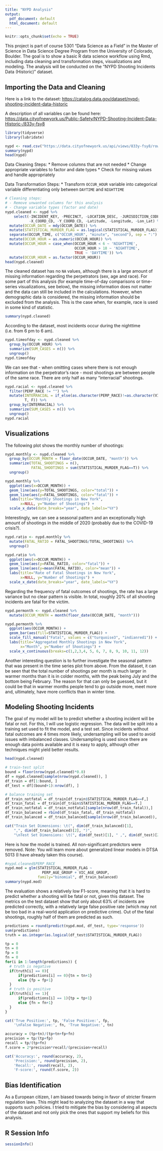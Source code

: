 ```yaml
---
title: "NYPD Analysis"
output:
  pdf_document: default
  html_document: default
---
```


```r
knitr::opts_chunk$set(echo = TRUE)
```

This project is part of course 5301 "Data Science as a Field" in the Master of Science in Data Science Degree Program from the University of Colorado, Boulder.
The goal is to show a basic R data science workflow using Rmd, including data cleaning and transformation steps, visualizations and modeling. The analysis will be conducted on the "NYPD Shooting Incidents Data (Historic)" dataset.

## Importing the Data and Cleaning

Here is a link to the dataset: <https://catalog.data.gov/dataset/nypd-shooting-incident-data-historic>

A description of all variables can be found here: <https://data.cityofnewyork.us/Public-Safety/NYPD-Shooting-Incident-Data-Historic-/833y-fsy8>

```r
library(tidyverse)
library(lubridate)
```

```r
nypd <- read.csv("https://data.cityofnewyork.us/api/views/833y-fsy8/rows.csv?accessType=DOWNLOAD")
summary(nypd)
head(nypd)
```
Data Cleaning Steps:
* Remove columns that are not needed
* Change appropriate variables to factor and date types
* Check for missing values and handle appropriately

Data Transformation Steps:
* Transform `OCCUR_HOUR` variable into categorical variable differentiating only between `DAYTIME` and `NIGHTTIME`

```r
# Cleaning steps:
# - Remove unwanted columns for this analysis
# - Change variable types (factor and date)
nypd.cleaned <- nypd %>%
    select(-INCIDENT_KEY, -PRECINCT, -LOCATION_DESC, -JURISDICTION_CODE,
           -X_COORD_CD, -Y_COORD_CD, -Latitude, -Longitude, -Lon_Lat) %>%
  mutate(OCCUR_DATE = mdy(OCCUR_DATE)) %>%
  mutate(STATISTICAL_MURDER_FLAG = as.logical(STATISTICAL_MURDER_FLAG)) %>%   mutate_at(c("BORO", "STATISTICAL_MURDER_FLAG","PERP_AGE_GROUP", "PERP_SEX", "PERP_RACE","VIC_AGE_GROUP", "VIC_SEX", "VIC_RACE"), factor) %>% 
  separate(OCCUR_TIME, c("OCCUR_HOUR", "minute", "second"), sep = ":") %>% select(-minute, -second) %>%
  mutate(OCCUR_HOUR = as.numeric(OCCUR_HOUR)) %>% 
  mutate(OCCUR_HOUR = case_when(OCCUR_HOUR < 6 ~ 'NIGHTTIME',
                                OCCUR_HOUR > 18 ~ 'NIGHTTIME',
                                TRUE ~ 'DAYTIME')) %>%
  mutate(OCCUR_HOUR = as.factor(OCCUR_HOUR))
head(nypd.cleaned)
```
The cleaned dataset has no `NA` values, although there is a large amount of missing information regarding the perpetrators (sex, age and race). For some part of this analysis (for example time-of-day comparisons or time-series visualizations, see below), the missing information does not matter and the data can still be included in the calculations. 
However, when demographic data is considered, the missing information should be excluded from the analysis. This is the case when, for example, race is used in some kind of statistic. 

```r
summary(nypd.cleaned)
```
According to the dataset, most incidents occur during the nighttime (i.e. from 6 pm to 6 am).

```r
nypd.timeofday <- nypd.cleaned %>%
  group_by(OCCUR_HOUR) %>%
  summarize(SUM_CASES = n()) %>%
  ungroup() 
nypd.timeofday
```
We can see that - when omitting cases where there is not enough information on the perpetrator's race - most shootings are between people of the same race. There are only half as many "interracial" shootings.

```r
nypd.racial <- nypd.cleaned %>%
  filter(PERP_RACE != "") %>%
  mutate(INTERRACIAL = if_else(as.character(PERP_RACE)!=as.character(VIC_RACE),
         T, F)) %>%
  group_by(INTERRACIAL) %>%
  summarize(SUM_CASES = n()) %>%
  ungroup() 
nypd.racial
```

## Visualizations

The following plot shows the monthly number of shootings:

```r
nypd.monthly <- nypd.cleaned %>%
  group_by(OCCUR_MONTH = floor_date(OCCUR_DATE, "month")) %>%
  summarize(TOTAL_SHOOTINGS = n(),
            FATAL_SHOOTINGS = sum(STATISTICAL_MURDER_FLAG==T)) %>%
  ungroup()

nypd.monthly %>%
  ggplot(aes(x=OCCUR_MONTH)) +
  geom_line(aes(y=TOTAL_SHOOTINGS, color="total")) +
  geom_line(aes(y=FATAL_SHOOTINGS, color="fatal")) +
  labs(title="Monthly Shootings in New York", 
       x=NULL, y="Number of Shootings") +
  scale_x_date(date_breaks="year", date_labels="%Y")
```
Interestingly, we can see a seasonal pattern and an exceptionally high amount of shootings in the middle of 2020 (probably due to the COVID-19 crisis?).

```r
nypd.ratio <- nypd.monthly %>%
  mutate(FATAL_RATIO = FATAL_SHOOTINGS/TOTAL_SHOOTINGS) %>%
  ungroup()

nypd.ratio %>%
  ggplot(aes(x=OCCUR_MONTH)) +
  geom_line(aes(y=FATAL_RATIO, color="fatal")) +
  geom_line(aes(y=mean(FATAL_RATIO), color="mean")) +
  labs(title="Rate of Fatal Shootings in New York", 
       x=NULL, y="Number of Shootings") +
  scale_x_date(date_breaks="year", date_labels="%Y")
```
Regarding the frequency of fatal outcomes of shootings, the rate has a large variance but no clear pattern is visible. In total, roughly 20% of all shooting incidents are fatal for the victim.

```r
nypd.permonth <- nypd.cleaned %>%
  mutate(OCCUR_MONTH = month(floor_date(OCCUR_DATE, "month")))

nypd.permonth %>%
  ggplot(aes(OCCUR_MONTH)) +
  geom_bar(aes(fill=STATISTICAL_MURDER_FLAG)) +
  scale_fill_manual("Fatal", values = c("turquoise3", "indianred1")) +
  labs(title="Aggregated Monthly Shootings in New York", 
       x="Month", y="Number of Shootings") +
  scale_x_continuous(breaks=c(1,2,3,4, 5, 6, 7, 8, 9, 10, 11, 12))
```
Another interesting question is to further investigate the seasonal pattern that was present in the time series plot from above. From the dataset, it can be seen that the total number of shootings per month is much larger in warmer months than it is in colder months, with the peak being July and the bottom being February. The reason for that can only be guessed, but it could be that in warmer months people tend to go outside more, meet more and, ultimately, have more conflicts than in winter time.

## Modeling Shooting Incidents

The goal of my model will be to predict whether a shooting incident will be fatal or not. For this, I will use logistic regression. The data will be split into a training set used to fit the model, and a test set. Since incidents without fatal outcomes are 4 times more likely, undersampling will be used to avoid issues with imbalanced classes. Undersampling is used since there are enough data points available and it is easy to apply, although other techniques might yield better results.

```r
head(nypd.cleaned)

# train-test split
bound = floor(nrow(nypd.cleaned)*0.8)           
df = nypd.cleaned[sample(nrow(nypd.cleaned)), ]           
df_train = df[1:bound, ] 
df_test = df[(bound+1):nrow(df), ]

# balance training set
df_train_notfatal = df_train[df_train$STATISTICAL_MURDER_FLAG==F,]
df_train_fatal = df_train[df_train$STATISTICAL_MURDER_FLAG==T,]
df_train_notfatal = df_train_notfatal[sample(nrow(df_train_fatal)),]
df_train_balanced = rbind(df_train_fatal, df_train_notfatal)
df_train_balanced = df_train_balanced[sample(nrow(df_train_balanced)), ]

cat("Train Set Dimensions: \t(", dim(df_train_balanced)[1], 
    ",", dim(df_train_balanced)[2], ")", 
    "\nTest Set Dimensions: \t(", dim(df_test)[1], " ,", dim(df_test)[2], ")")
```

Here is how the model is trained. All non-significant predictors were removed. 
Note: You will learn more about generalized linear models in DTSA 5013 (I have already taken this course).

```r
#nypd.cleaned$PERP_RACE
nypd.mod = glm(STATISTICAL_MURDER_FLAG ~ 
                 PERP_AGE_GROUP + VIC_AGE_GROUP,
               family="binomial", df_train_balanced)
summary(nypd.mod)
```
The evaluation shows a relatively low F1-score, meaning that it is hard to predict whether a shooting will be fatal or not, given this dataset. The metrics on the test dataset show that only about 63% of incidents are predicted correctly, with a relatively large false positive rate (which may not be too bad in a real-world application on predictive crime). Out of the fatal shootings, roughly half of them are predicted as such. 

```r
predictions = round(predict(nypd.mod, df_test, type='response'))
sum(predictions)
truth = as.integer(as.logical(df_test$STATISTICAL_MURDER_FLAG))

tp = 0
tn = 0
fp = 0
fn = 0
for(i in 1:length(predictions)) {
  # truth is negative
  if(truth[i] == 0){
      if(predictions[i] == 0){tn = tn+1}
      else {fp = fp+1}
  }
  # truth is positive
  if(truth[i] == 1){
      if(predictions[i] == 1){tp = tp+1}
      else {fn = fn+1}
  }  
}

cat('True Positive:', tp, 'False Positive:', fp,
    '\nFalse Negative:', fn, 'True Negative:', tn)

accuracy = (tp+tn)/(tp+tn+fp+fn)
precision = tp/(tp+fp)
recall = tp/(tp+fn)
f.score = 2*precision*recall/(precision+recall) 

cat('Accuracy:', round(accuracy, 2), 
    'Precision:', round(precision, 2), 
    'Recall:', round(recall, 2), 
    'F-score:', round(f.score, 2))
```
## Bias Identification

As a European citizen, I am biased towards being in favor of stricter firearm regulation laws. This might lead to analyzing the dataset in a way that supports such policies. I tried to mitigate the bias by considering all aspects of the dataset and not only pick the ones that support my beliefs for this analysis.

## R Session Info
```r
sessionInfo()
```

